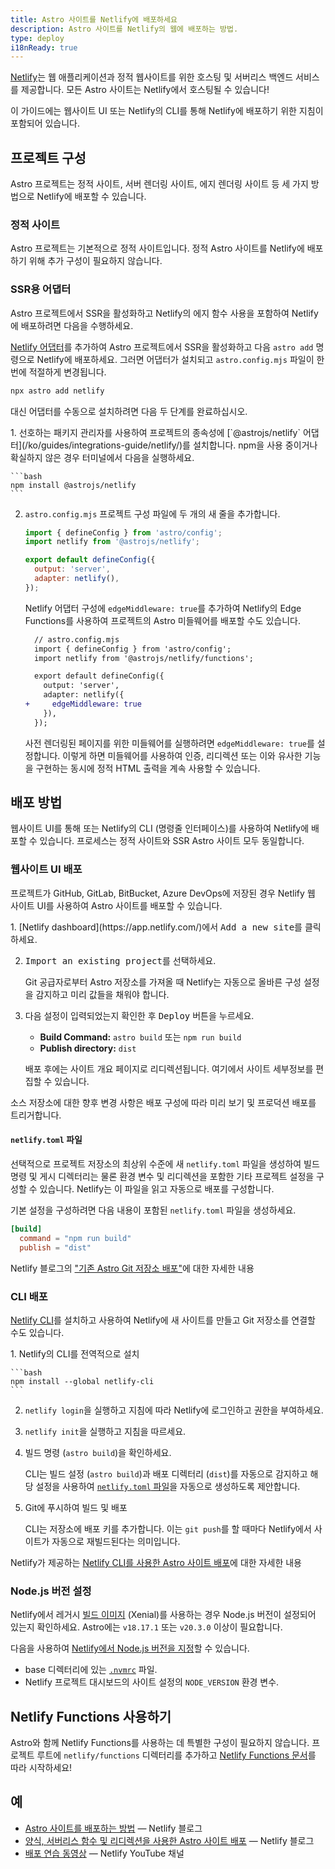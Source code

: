 ```yaml
---
title: Astro 사이트를 Netlify에 배포하세요
description: Astro 사이트를 Netlify의 웹에 배포하는 방법.
type: deploy
i18nReady: true
---
```


[Netlify](https://netlify.com)는 웹 ​​애플리케이션과 정적 웹사이트를 위한 호스팅 및 서버리스 백엔드 서비스를 제공합니다. 모든 Astro 사이트는 Netlify에서 호스팅될 수 있습니다!

이 가이드에는 웹사이트 UI 또는 Netlify의 CLI를 통해 Netlify에 배포하기 위한 지침이 포함되어 있습니다.

## 프로젝트 구성

Astro 프로젝트는 정적 사이트, 서버 렌더링 사이트, 에지 렌더링 사이트 등 세 가지 방법으로 Netlify에 배포할 수 있습니다.

### 정적 사이트

Astro 프로젝트는 기본적으로 정적 사이트입니다. 정적 Astro 사이트를 Netlify에 배포하기 위해 추가 구성이 필요하지 않습니다.

### SSR용 어댑터

Astro 프로젝트에서 SSR을 활성화하고 Netlify의 에지 함수 사용을 포함하여 Netlify에 배포하려면 다음을 수행하세요.

[Netlify 어댑터](/ko/guides/integrations-guide/netlify/)를 추가하여 Astro 프로젝트에서 SSR을 활성화하고 다음 `astro add` 명령으로 Netlify에 배포하세요. 그러면 어댑터가 설치되고 `astro.config.mjs` 파일이 한 번에 적절하게 변경됩니다.

```bash
npx astro add netlify
```

대신 어댑터를 수동으로 설치하려면 다음 두 단계를 완료하십시오.

<Steps>
1. 선호하는 패키지 관리자를 사용하여 프로젝트의 종속성에 [`@astrojs/netlify` 어댑터](/ko/guides/integrations-guide/netlify/)를 설치합니다. npm을 사용 중이거나 확실하지 않은 경우 터미널에서 다음을 실행하세요.

    ```bash
    npm install @astrojs/netlify
    ```

2. `astro.config.mjs` 프로젝트 구성 파일에 두 개의 새 줄을 추가합니다.

    ```js title="astro.config.mjs" ins={2, 5-6}
    import { defineConfig } from 'astro/config';
    import netlify from '@astrojs/netlify';

    export default defineConfig({
      output: 'server',
      adapter: netlify(),
    });
    ```

    Netlify 어댑터 구성에 `edgeMiddleware: true`를 추가하여 Netlify의 Edge Functions를 사용하여 프로젝트의 Astro 미들웨어를 배포할 수도 있습니다.

    ```diff lang="js"
      // astro.config.mjs
      import { defineConfig } from 'astro/config';
      import netlify from '@astrojs/netlify/functions';

      export default defineConfig({
        output: 'server',
        adapter: netlify({
    +     edgeMiddleware: true
        }),
      });
    ```
    
    
    사전 렌더링된 페이지를 위한 미들웨어를 실행하려면 `edgeMiddleware: true`를 설정합니다. 이렇게 하면 미들웨어를 사용하여 인증, 리디렉션 또는 이와 유사한 기능을 구현하는 동시에 정적 HTML 출력을 계속 사용할 수 있습니다.
</Steps>

## 배포 방법

웹사이트 UI를 통해 또는 Netlify의 CLI (명령줄 인터페이스)를 사용하여 Netlify에 배포할 수 있습니다. 프로세스는 정적 사이트와 SSR Astro 사이트 모두 동일합니다.

### 웹사이트 UI 배포

프로젝트가 GitHub, GitLab, BitBucket, Azure DevOps에 저장된 경우 Netlify 웹 사이트 UI를 사용하여 Astro 사이트를 배포할 수 있습니다.

<Steps>
1. [Netlify dashboard](https://app.netlify.com/)에서 <kbd>Add a new site</kbd>를 클릭하세요.

2. <kbd>Import an existing project</kbd>를 선택하세요.

    Git 공급자로부터 Astro 저장소를 가져올 때 Netlify는 자동으로 올바른 구성 설정을 감지하고 미리 값들을 채워야 합니다.

3. 다음 설정이 입력되었는지 확인한 후 <kbd>Deploy</kbd> 버튼을 누르세요.

    - **Build Command:** `astro build` 또는 `npm run build`
    - **Publish directory:** `dist`

    배포 후에는 사이트 개요 페이지로 리디렉션됩니다. 여기에서 사이트 세부정보를 편집할 수 있습니다.
</Steps>

소스 저장소에 대한 향후 변경 사항은 배포 구성에 따라 미리 보기 및 프로덕션 배포를 트리거합니다.

#### `netlify.toml` 파일

선택적으로 프로젝트 저장소의 최상위 수준에 새 `netlify.toml` 파일을 생성하여 빌드 명령 및 게시 디렉터리는 물론 환경 변수 및 리디렉션을 포함한 기타 프로젝트 설정을 구성할 수 있습니다. Netlify는 이 파일을 읽고 자동으로 배포를 구성합니다.

기본 설정을 구성하려면 다음 내용이 포함된 `netlify.toml` 파일을 생성하세요.

```toml
[build]
  command = "npm run build"
  publish = "dist"
```

<ReadMore>Netlify 블로그의 ["기존 Astro Git 저장소 배포"](https://www.netlify.com/blog/how-to-deploy-astro/#deploy-an-existing-git-repository-to-netlify)에 대한 자세한 내용</ReadMore>

### CLI 배포

[Netlify CLI](https://cli.netlify.com/)를 설치하고 사용하여 Netlify에 새 사이트를 만들고 Git 저장소를 연결할 수도 있습니다.

<Steps>
1. Netlify의 CLI를 전역적으로 설치

    ```bash
    npm install --global netlify-cli
    ```

2. `netlify login`을 실행하고 지침에 따라 Netlify에 로그인하고 권한을 부여하세요.

3. `netlify init`을 실행하고 지침을 따르세요.

4. 빌드 명령 (`astro build`)을 확인하세요.

    CLI는 빌드 설정 (`astro build`)과 배포 디렉터리 (`dist`)를 자동으로 감지하고 해당 설정을 사용하여 [`netlify.toml` 파일](#netlifytoml-파일)을 자동으로 생성하도록 제안합니다.

5. Git에 푸시하여 빌드 및 배포

    CLI는 저장소에 배포 키를 추가합니다. 이는 `git push`를 할 때마다 Netlify에서 사이트가 자동으로 재빌드된다는 의미입니다.
</Steps>

<ReadMore>Netlify가 제공하는 [Netlify CLI를 사용한 Astro 사이트 배포](https://www.netlify.com/blog/how-to-deploy-astro/#link-your-astro-project-and-deploy-using-the-netlify-cli)에 대한 자세한 내용</ReadMore>

### Node.js 버전 설정

Netlify에서 레거시 [빌드 이미지](https://docs.netlify.com/configure-builds/get-started/#build-image-selection) (Xenial)를 사용하는 경우 Node.js 버전이 설정되어 있는지 확인하세요. Astro에는 `v18.17.1` 또는 `v20.3.0` 이상이 필요합니다.

다음을 사용하여 [Netlify에서 Node.js 버전을 지정](https://docs.netlify.com/configure-builds/manage-dependent/#node-js-and-javascript)할 수 있습니다.
- base 디렉터리에 있는 [`.nvmrc`](https://github.com/nvm-sh/nvm#nvmrc) 파일.
- Netlify 프로젝트 대시보드의 사이트 설정의 `NODE_VERSION` 환경 변수.

## Netlify Functions 사용하기

Astro와 함께 Netlify Functions를 사용하는 데 특별한 구성이 필요하지 않습니다. 프로젝트 루트에 `netlify/functions` 디렉터리를 추가하고 [Netlify Functions 문서](https://docs.netlify.com/functions/overview/)를 따라 시작하세요!

## 예

- [Astro 사이트를 배포하는 방법](https://www.netlify.com/blog/how-to-deploy-astro/) — Netlify 블로그
- [양식, 서버리스 함수 및 리디렉션을 사용한 Astro 사이트 배포](https://www.netlify.com/blog/deploy-an-astro-site-with-forms-serverless-functions-and-redirects/) — Netlify 블로그
- [배포 연습 동영상](https://youtu.be/GrSLYq6ZTes) — Netlify YouTube 채널
